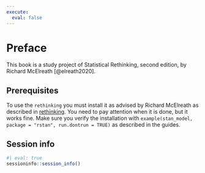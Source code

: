 ```yaml
---
execute: 
  eval: false
---
```


# Preface {.unnumbered}

This book is a study project of Statistical Rethinking, second edition, by Richard McElreath [@elreath2020].

## Prerequisites {.unumbered}

:::{.callout-important}
To use the `rethinking` you must install it as advised by Richard McElreath
as described in [rethinking](https://github.com/rmcelreath/rethinking). You
need to pay attention when it is done, but it works fine. Make sure you verify
the installation with `example(stan_model, package = "rstan", run.dontrun = TRUE)`
as described in the guides.
:::


## Session info {.unumbered}

```r
#| eval: true
sessioninfo::session_info()
```
